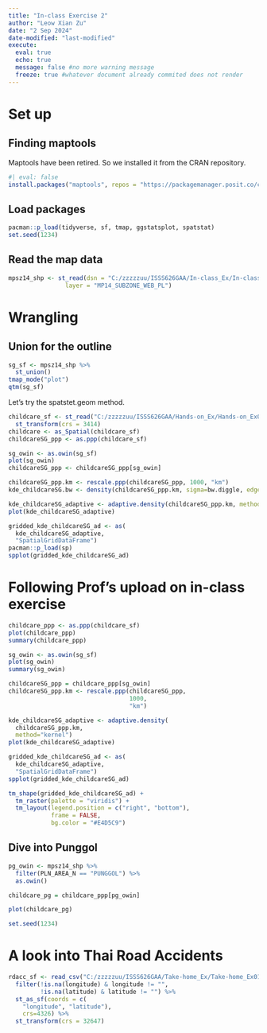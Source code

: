 ```yaml
---
title: "In-class Exercise 2"
author: "Leow Xian Zu"
date: "2 Sep 2024"
date-modified: "last-modified"
execute:
  eval: true
  echo: true 
  message: false #no more warning message
  freeze: true #whatever document already commited does not render
---
```


# Set up

## Finding maptools

Maptools have been retired. So we installed it from the CRAN repository.

```r
#| eval: false
install.packages("maptools", repos = "https://packagemanager.posit.co/cran/2023-10-13")
```

## Load packages

```r
pacman::p_load(tidyverse, sf, tmap, ggstatsplot, spatstat)
set.seed(1234)
```

## Read the map data

```r
mpsz14_shp <- st_read(dsn = "C:/zzzzzuu/ISSS626GAA/In-class_Ex/In-class_Ex01/Data",
                layer = "MP14_SUBZONE_WEB_PL")

```

# Wrangling

## Union for the outline

```r
sg_sf <- mpsz14_shp %>%
  st_union()
tmap_mode("plot")
qtm(sg_sf)
```

Let's try the spatstet.geom method.

```r
childcare_sf <- st_read("C:/zzzzzuu/ISSS626GAA/Hands-on_Ex/Hands-on_Ex02/data/child-care-services-geojson.geojson") %>%
  st_transform(crs = 3414)
childcare <- as_Spatial(childcare_sf)
childcareSG_ppp <- as.ppp(childcare_sf)

sg_owin <- as.owin(sg_sf)
plot(sg_owin)
childcareSG_ppp <- childcareSG_ppp[sg_owin]

childcareSG_ppp.km <- rescale.ppp(childcareSG_ppp, 1000, "km")
kde_childcareSG.bw <- density(childcareSG_ppp.km, sigma=bw.diggle, edge=TRUE, kernel="gaussian")

kde_childcareSG_adaptive <- adaptive.density(childcareSG_ppp.km, method="kernel")
plot(kde_childcareSG_adaptive)

gridded_kde_childcareSG_ad <- as(
  kde_childcareSG_adaptive,
  "SpatialGridDataFrame")
pacman::p_load(sp)
spplot(gridded_kde_childcareSG_ad)

```

# Following Prof's upload on in-class exercise

```r
childcare_ppp <- as.ppp(childcare_sf)
plot(childcare_ppp)
summary(childcare_ppp)
```

```r
sg_owin <- as.owin(sg_sf)
plot(sg_owin)
summary(sg_owin)
```

```r
childcareSG_ppp = childcare_ppp[sg_owin]
childcareSG_ppp.km <- rescale.ppp(childcareSG_ppp, 
                                  1000, 
                                  "km")

kde_childcareSG_adaptive <- adaptive.density(
  childcareSG_ppp.km, 
  method="kernel")
plot(kde_childcareSG_adaptive)
```

```r
gridded_kde_childcareSG_ad <- as(
  kde_childcareSG_adaptive,
  "SpatialGridDataFrame")
spplot(gridded_kde_childcareSG_ad)
```

```r
tm_shape(gridded_kde_childcareSG_ad) + 
  tm_raster(palette = "viridis") +
  tm_layout(legend.position = c("right", "bottom"), 
            frame = FALSE,
            bg.color = "#E4D5C9")
```

## Dive into Punggol

```r
pg_owin <- mpsz14_shp %>%
  filter(PLN_AREA_N == "PUNGGOL") %>%
  as.owin()

childcare_pg = childcare_ppp[pg_owin]

plot(childcare_pg)  
```

```r
set.seed(1234)
```

# A look into Thai Road Accidents

```r
rdacc_sf <- read_csv("C:/zzzzzuu/ISSS626GAA/Take-home_Ex/Take-home_Ex01/Data/thai_road_accident_2019_2022.csv") %>%
  filter(!is.na(longitude) & longitude != "", 
         !is.na(latitude) & latitude != "") %>%
  st_as_sf(coords = c(
    "longitude", "latitude"),
    crs=4326) %>%
  st_transform(crs = 32647) 
```
